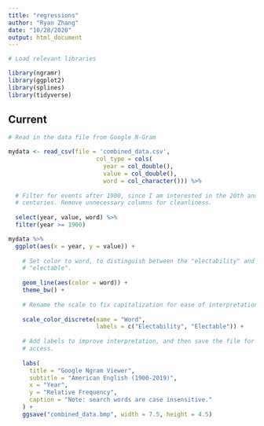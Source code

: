```yaml
---
title: "regressions"
author: "Ryan Zhang"
date: "10/28/2020"
output: html_document
---
```


```r

# Load relevant libraries

library(ngramr)
library(ggplot2)
library(splines)
library(tidyverse)

```


## Current

```r

# Read in the data file from Google N-Gram

mydata <- read_csv(file = 'combined_data.csv',
                         col_type = cols(
                           year = col_double(),
                           value = col_double(),
                           word = col_character())) %>%
  
  # Filter for events after 1900, since I am interested in the 20th and 21st
  # centuries. Remove unnecessary columns for cleanliness.
  
  select(year, value, word) %>%
  filter(year >= 1900)

mydata %>%
  ggplot(aes(x = year, y = value)) + 
  
    # Set color to word, to distinguish between the "electability" and
    # "electable". 
  
    geom_line(aes(color = word)) +
    theme_bw() + 
  
    # Rename the scale to fix capitalization for ease of interpretation.
  
    scale_color_discrete(name = "Word",
                         labels = c("Electability", "Electable")) + 
  
    # Add labels to improve interpretation, and then save the file for later
    # access.
  
    labs(
      title = "Google Ngram Viewer",
      subtitle = "American English (1900-2019)",
      x = "Year",
      y = "Relative Frequency",
      caption = "Note: search words are case insensitive."
    ) + 
    ggsave("combined_data.bmp", width = 7.5, height = 4.5)

```

